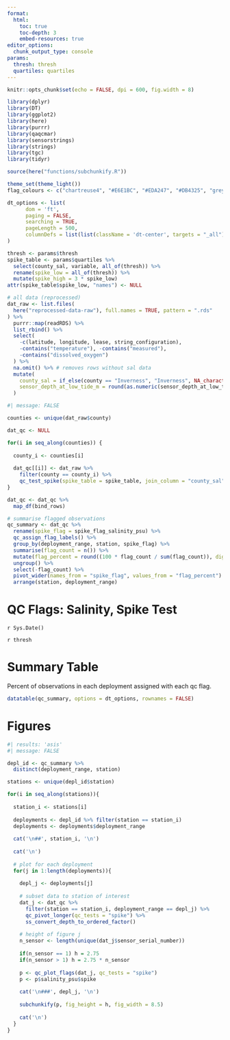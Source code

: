 ```yaml
---
format: 
  html:
    toc: true
    toc-depth: 3
    embed-resources: true
editor_options: 
  chunk_output_type: console
params: 
  thresh: thresh
  quartiles: quartiles
---
```


```r
knitr::opts_chunk$set(echo = FALSE, dpi = 600, fig.width = 8)

library(dplyr)
library(DT)
library(ggplot2)
library(here)
library(purrr)
library(qaqcmar)
library(sensorstrings)
library(strings)
library(tgc)
library(tidyr)

source(here("functions/subchunkify.R"))

theme_set(theme_light())
flag_colours <- c("chartreuse4", "#E6E1BC", "#EDA247", "#DB4325", "grey24")

dt_options <- list(
      dom = 'ft',
      paging = FALSE,
      searching = TRUE,
      pageLength = 500,
      columnDefs = list(list(className = 'dt-center', targets = "_all"))
)

thresh <- params$thresh
spike_table <- params$quartiles %>% 
  select(county_sal, variable, all_of(thresh)) %>%
  rename(spike_low = all_of(thresh)) %>% 
  mutate(spike_high = 3 * spike_low)
attr(spike_table$spike_low, "names") <- NULL

# all data (reprocessed)
dat_raw <- list.files(
  here("reprocessed-data-raw"), full.names = TRUE, pattern = ".rds"
) %>%
  purrr::map(readRDS) %>%
  list_rbind() %>%
  select(
    -c(latitude, longitude, lease, string_configuration),
    -contains("temperature"), -contains("measured"),
    -contains("dissolved_oxygen")
  ) %>% 
  na.omit() %>% # removes rows without sal data
  mutate(
    county_sal = if_else(county == "Inverness", "Inverness", NA_character_),
    sensor_depth_at_low_tide_m = round(as.numeric(sensor_depth_at_low_tide_m)),
  )

```

```r
#| message: FALSE

counties <- unique(dat_raw$county)

dat_qc <- NULL

for(i in seq_along(counties)) {
  
  county_i <- counties[i]
  
  dat_qc[[i]] <- dat_raw %>% 
    filter(county == county_i) %>% 
    qc_test_spike(spike_table = spike_table, join_column = "county_sal") 
}

dat_qc <- dat_qc %>% 
  map_df(bind_rows) 

# summarise flagged observations
qc_summary <- dat_qc %>%
  rename(spike_flag = spike_flag_salinity_psu) %>%
  qc_assign_flag_labels() %>%
  group_by(deployment_range, station, spike_flag) %>%
  summarise(flag_count = n()) %>%
  mutate(flag_percent = round((100 * flag_count / sum(flag_count)), digits = 3)) %>%
  ungroup() %>%
  select(-flag_count) %>%
  pivot_wider(names_from = "spike_flag", values_from = "flag_percent") %>%
  arrange(station, deployment_range)
```

# QC Flags: Salinity, Spike Test

`r Sys.Date()`

`r thresh`

# Summary Table

Percent of observations in each deployment assigned with each qc flag. 

```r
datatable(qc_summary, options = dt_options, rownames = FALSE)
```

# Figures

```r
#| results: 'asis'
#| message: FALSE

depl_id <- qc_summary %>%
  distinct(deployment_range, station) 

stations <- unique(depl_id$station)

for(i in seq_along(stations)){
  
  station_i <- stations[i]
  
  deployments <- depl_id %>% filter(station == station_i)
  deployments <- deployments$deployment_range
  
  cat('\n##', station_i, '\n')
  
  cat('\n')
  
  # plot for each deployment
  for(j in 1:length(deployments)){
    
    depl_j <- deployments[j]
    
    # subset data to station of interest
    dat_j <- dat_qc %>%
      filter(station == station_i, deployment_range == depl_j) %>%
      qc_pivot_longer(qc_tests = "spike") %>% 
      ss_convert_depth_to_ordered_factor()
    
    # height of figure j
    n_sensor <- length(unique(dat_j$sensor_serial_number))
    
    if(n_sensor == 1) h = 2.75
    if(n_sensor > 1) h = 2.75 * n_sensor
    
    p <- qc_plot_flags(dat_j, qc_tests = "spike")
    p <- p$salinity_psu$spike
    
    cat('\n###', depl_j, '\n')
    
    subchunkify(p, fig_height = h, fig_width = 8.5)
   
    cat('\n')
  }
}

```

